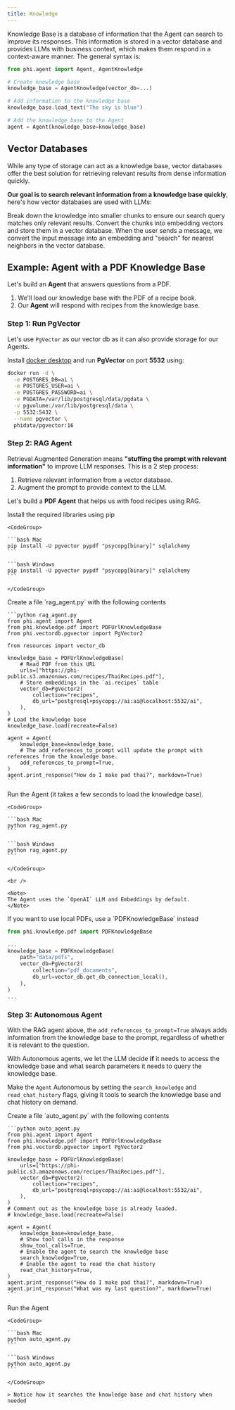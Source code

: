 ```yaml
---
title: Knowledge
---
```


Knowledge Base is a database of information that the Agent can search to improve its responses. This information is stored in a vector database and provides LLMs with business context, which makes them respond in a context-aware manner. The general syntax is:

```python
from phi.agent import Agent, AgentKnowledge

# Create knowledge base
knowledge_base = AgentKnowledge(vector_db=...)

# Add information to the knowledge base
knowledge_base.load_text("The sky is blue")

# Add the knowledge base to the Agent
agent = Agent(knowledge_base=knowledge_base)
```

## Vector Databases

While any type of storage can act as a knowledge base, vector databases offer the best solution for retrieving relevant results from dense information quickly.

**Our goal is to search relevant information from a knowledge base quickly**, here's how vector databases are used with LLMs:

<Steps>
  <Step title="Chunk the information">
    Break down the knowledge into smaller chunks to ensure our search query matches only relevant results.
  </Step>
  <Step title="Load the knowledge base">
    Convert the chunks into embedding vectors and store them in a vector database.
  </Step>
  <Step title="Search the knowledge base">
    When the user sends a message, we convert the input message into an embedding and "search" for nearest neighbors in the vector database.
  </Step>
</Steps>

## Example: Agent with a PDF Knowledge Base

Let's build an **Agent** that answers questions from a PDF.

1. We'll load our knowledge base with the PDF of a recipe book.
2. Our **Agent** will respond with recipes from the knowledge base.

### Step 1: Run PgVector

Let's use `PgVector` as our vector db as it can also provide storage for our Agents.

Install [docker desktop](https://docs.docker.com/desktop/install/mac-install/) and run **PgVector** on port **5532** using:

```bash
docker run -d \
  -e POSTGRES_DB=ai \
  -e POSTGRES_USER=ai \
  -e POSTGRES_PASSWORD=ai \
  -e PGDATA=/var/lib/postgresql/data/pgdata \
  -v pgvolume:/var/lib/postgresql/data \
  -p 5532:5432 \
  --name pgvector \
  phidata/pgvector:16
```

### Step 2: RAG Agent

Retrieval Augmented Generation means **"stuffing the prompt with relevant information"** to improve LLM responses. This is a 2 step process:
1. Retrieve relevant information from a vector database.
2. Augment the prompt to provide context to the LLM.

Let's build a **PDF Agent** that helps us with food recipes using RAG.

<Steps>
  <Step title="Install libraries">
    Install the required libraries using pip

    <CodeGroup>

    ```bash Mac
    pip install -U pgvector pypdf "psycopg[binary]" sqlalchemy
    ```

    ```bash Windows
    pip install -U pgvector pypdf "psycopg[binary]" sqlalchemy
    ```

    </CodeGroup>

  </Step>
  <Step title="Create a RAG Agent">
    Create a file `rag_agent.py` with the following contents

    ```python rag_agent.py
    from phi.agent import Agent
    from phi.knowledge.pdf import PDFUrlKnowledgeBase
    from phi.vectordb.pgvector import PgVector2

    from resources import vector_db

    knowledge_base = PDFUrlKnowledgeBase(
        # Read PDF from this URL
        urls=["https://phi-public.s3.amazonaws.com/recipes/ThaiRecipes.pdf"],
        # Store embeddings in the `ai.recipes` table
        vector_db=PgVector2(
            collection="recipes",
            db_url="postgresql+psycopg://ai:ai@localhost:5532/ai",
        ),
    )
    # Load the knowledge base
    knowledge_base.load(recreate=False)

    agent = Agent(
        knowledge_base=knowledge_base,
        # The add_references_to_prompt will update the prompt with references from the knowledge base.
        add_references_to_prompt=True,
    )
    agent.print_response("How do I make pad thai?", markdown=True)
    ```

  </Step>
  <Step title="Run the Agent">
    Run the Agent (it takes a few seconds to load the knowledge base).

    <CodeGroup>

    ```bash Mac
    python rag_agent.py
    ```

    ```bash Windows
    python rag_agent.py
    ```

    </CodeGroup>

    <br />

    <Note>
    The Agent uses the `OpenAI` LLM and Embeddings by default.
    </Note>

  </Step>
</Steps>

<Accordion title="How to use local PDFs" icon="file-pdf" iconType="duotone">
If you want to use local PDFs, use a `PDFKnowledgeBase` instead

```python agent.py
from phi.knowledge.pdf import PDFKnowledgeBase

...
knowledge_base = PDFKnowledgeBase(
    path="data/pdfs",
    vector_db=PgVector2(
        collection="pdf_documents",
        db_url=vector_db.get_db_connection_local(),
    ),
)
...
```

</Accordion>

### Step 3: Autonomous Agent

With the RAG agent above, the `add_references_to_prompt=True` always adds information from the knowledge base to the prompt, regardless of whether it is relevant to the question.

With Autonomous agents, we let the LLM decide **if** it needs to access the knowledge base and what search parameters it needs to query the knowledge base.

Make the `Agent` Autonomous by setting the `search_knowledge` and `read_chat_history` flags, giving it tools to search the knowledge base and chat history on demand.

<Steps>
  <Step title="Create an Autonomous Agent">
    Create a file `auto_agent.py` with the following contents

    ```python auto_agent.py
    from phi.agent import Agent
    from phi.knowledge.pdf import PDFUrlKnowledgeBase
    from phi.vectordb.pgvector import PgVector2

    knowledge_base = PDFUrlKnowledgeBase(
        urls=["https://phi-public.s3.amazonaws.com/recipes/ThaiRecipes.pdf"],
        vector_db=PgVector2(
            collection="recipes",
            db_url="postgresql+psycopg://ai:ai@localhost:5532/ai",
        ),
    )
    # Comment out as the knowledge base is already loaded.
    # knowledge_base.load(recreate=False)

    agent = Agent(
        knowledge_base=knowledge_base,
        # Show tool calls in the response
        show_tool_calls=True,
        # Enable the agent to search the knowledge base
        search_knowledge=True,
        # Enable the agent to read the chat history
        read_chat_history=True,
    )
    agent.print_response("How do I make pad thai?", markdown=True)
    agent.print_response("What was my last question?", markdown=True)
    ```

  </Step>
  <Step title="Run the agent">
    Run the Agent

    <CodeGroup>

    ```bash Mac
    python auto_agent.py
    ```

    ```bash Windows
    python auto_agent.py
    ```

    </CodeGroup>

    > Notice how it searches the knowledge base and chat history when needed

  </Step>
</Steps>
